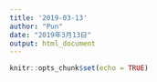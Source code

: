 ```yaml
---
title: '2019-03-13'
author: "Pun"
date: "2019年3月13日"
output: html_document
---
```


```r
knitr::opts_chunk$set(echo = TRUE)
```

